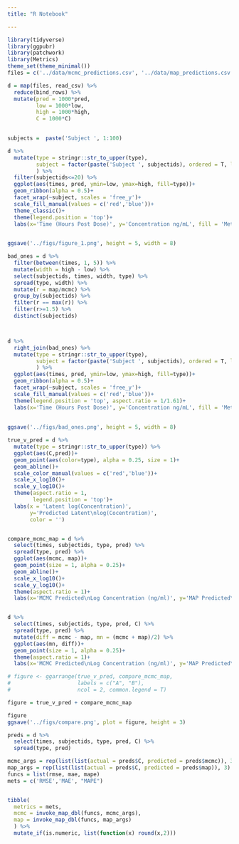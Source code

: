 ```yaml
---
title: "R Notebook"

---
```


```r
library(tidyverse)
library(ggpubr)
library(patchwork)
library(Metrics)
theme_set(theme_minimal())
files = c('../data/mcmc_predictions.csv', '../data/map_predictions.csv')

d = map(files, read_csv) %>% 
  reduce(bind_rows) %>% 
  mutate(pred = 1000*pred, 
         low = 1000*low,
         high = 1000*high,
         C = 1000*C)
  

subjects =  paste('Subject ', 1:100)

d %>% 
  mutate(type = stringr::str_to_upper(type),
         subject = factor(paste('Subject ', subjectids), ordered = T, levels = subjects)
         ) %>% 
  filter(subjectids<=20) %>% 
  ggplot(aes(times, pred, ymin=low, ymax=high, fill=type))+
  geom_ribbon(alpha = 0.5)+
  facet_wrap(~subject, scales = 'free_y')+
  scale_fill_manual(values = c('red','blue'))+
  theme_classic()+
  theme(legend.position = 'top')+
  labs(x='Time (Hours Post Dose)', y='Concentration ng/mL', fill = 'Method')
  

ggsave('../figs/figure_1.png', height = 5, width = 8)

bad_ones = d %>% 
  filter(between(times, 1, 5)) %>% 
  mutate(width = high - low) %>% 
  select(subjectids, times, width, type) %>% 
  spread(type, width) %>% 
  mutate(r = map/mcmc) %>% 
  group_by(subjectids) %>% 
  filter(r == max(r)) %>% 
  filter(r>=1.5) %>% 
  distinct(subjectids)



d %>% 
  right_join(bad_ones) %>% 
  mutate(type = stringr::str_to_upper(type),
         subject = factor(paste('Subject ', subjectids), ordered = T, levels = subjects)
         ) %>% 
  ggplot(aes(times, pred, ymin=low, ymax=high, fill=type))+
  geom_ribbon(alpha = 0.5)+
  facet_wrap(~subject, scales = 'free_y')+
  scale_fill_manual(values = c('red','blue'))+
  theme(legend.position = 'top', aspect.ratio = 1/1.61)+
  labs(x='Time (Hours Post Dose)', y='Concentration ng/mL', fill = 'Method')
  
  
ggsave('../figs/bad_ones.png', height = 5, width = 8)

```


```r
true_v_pred = d %>% 
  mutate(type = stringr::str_to_upper(type)) %>% 
  ggplot(aes(C,pred))+
  geom_point(aes(color=type), alpha = 0.25, size = 1)+
  geom_abline()+
  scale_color_manual(values = c('red','blue'))+
  scale_x_log10()+
  scale_y_log10()+
  theme(aspect.ratio = 1,
        legend.position = 'top')+
  labs(x = 'Latent log(Concentration)', 
       y='Predicted Latent\nlog(Cocentration)', 
       color = '')


compare_mcmc_map = d %>% 
  select(times, subjectids, type, pred) %>% 
  spread(type, pred) %>% 
  ggplot(aes(mcmc, map))+
  geom_point(size = 1, alpha = 0.25)+
  geom_abline()+
  scale_x_log10()+
  scale_y_log10()+
  theme(aspect.ratio = 1)+
  labs(x='MCMC Predicted\nLog Concentration (ng/ml)', y='MAP Predicted\nlog(Concentration)')


d %>% 
  select(times, subjectids, type, pred, C) %>% 
  spread(type, pred) %>% 
  mutate(diff = mcmc - map, mn = (mcmc + map)/2) %>% 
  ggplot(aes(mn, diff))+
  geom_point(size = 1, alpha = 0.25)+
  theme(aspect.ratio = 1)+
  labs(x='MCMC Predicted\nLog Concentration (ng/ml)', y='MAP Predicted\nlog(Concentration)')

# figure <- ggarrange(true_v_pred, compare_mcmc_map,
#                     labels = c("A", "B"),
#                     ncol = 2, common.legend = T)

figure = true_v_pred + compare_mcmc_map

figure
ggsave('../figs/compare.png', plot = figure, height = 3)
```

```r
preds = d %>% 
  select(times, subjectids, type, pred, C) %>% 
  spread(type, pred)

mcmc_args = rep(list(list(actual = preds$C, predicted = preds$mcmc)), 3)
map_args = rep(list(list(actual = preds$C, predicted = preds$map)), 3)
funcs = list(rmse, mae, mape)
mets = c('RMSE','MAE', "MAPE")


tibble(
  metrics = mets,
  mcmc = invoke_map_dbl(funcs, mcmc_args),
  map = invoke_map_dbl(funcs, map_args)
  ) %>% 
  mutate_if(is.numeric, list(function(x) round(x,2)))
  
```

